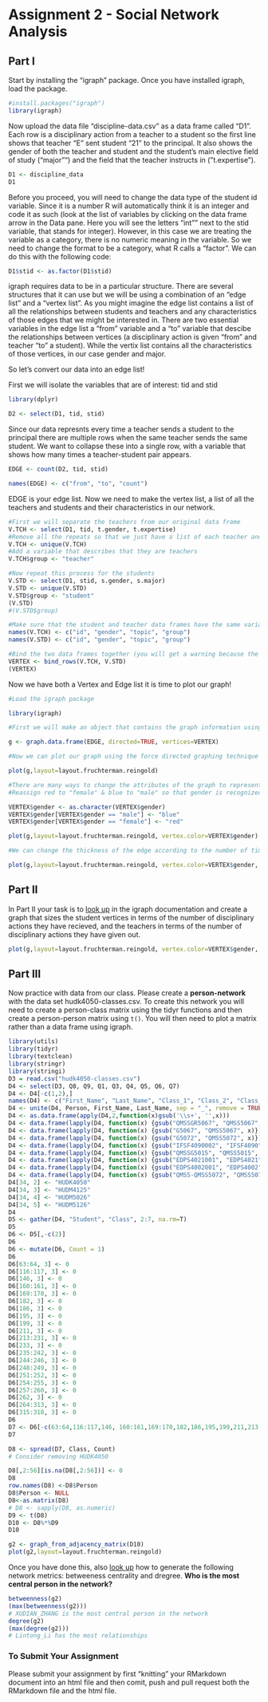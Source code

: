 # Assignment 2 - Social Network Analysis

## Part I
Start by installing the "igraph" package. Once you have installed igraph, load the package.
```r
#install.packages("igraph")
library(igraph)
```

Now upload the data file "discipline-data.csv" as a data frame called "D1". Each row is a disciplinary action from a teacher to a student so the first line shows that teacher "E" sent student "21" to the principal. It also shows the gender of both the teacher and student and the student's main elective field of study ("major"") and the field that the teacher instructs in ("t.expertise").
```r
D1 <- discipline_data
D1
```

Before you proceed, you will need to change the data type of the student id variable. Since it is a number R will automatically think it is an integer and code it as such (look at the list of variables by clicking on the data frame arrow in the Data pane. Here you will see the letters "int"" next to the stid variable, that stands for integer). However, in this case we are treating the variable as a category, there is no numeric meaning in the variable. So we need to change the format to be a category, what R calls a "factor". We can do this with the following code:

```r
D1$stid <- as.factor(D1$stid)
```

igraph requires data to be in a particular structure. There are several structures that it can use but we will be using a combination of an "edge list" and a "vertex list". As you might imagine the edge list contains a list of all the relationships between students and teachers and any characteristics of those edges that we might be interested in. There are two essential variables in the edge list a "from" variable and a "to" variable that descibe the relationships between vertices (a disciplinary action is given "from" and teacher "to" a student). While the vertix list contains all the characteristics of those vertices, in our case gender and major.

So let's convert our data into an edge list!

First we will isolate the variables that are of interest: tid and stid

```r
library(dplyr)

D2 <- select(D1, tid, stid)
```

Since our data represnts every time a teacher sends a student to the principal there are multiple rows when the same teacher sends the same student. We want to collapse these into a single row, with a variable that shows how many times a teacher-student pair appears.

```r

EDGE <- count(D2, tid, stid)

names(EDGE) <- c("from", "to", "count")

```

EDGE is your edge list. Now we need to make the vertex list, a list of all the teachers and students and their characteristics in our network.

```r

#First we will separate the teachers from our original data frame
V.TCH <- select(D1, tid, t.gender, t.expertise)
#Remove all the repeats so that we just have a list of each teacher and their characteristics
V.TCH <- unique(V.TCH)
#Add a variable that describes that they are teachers
V.TCH$group <- "teacher"

#Now repeat this process for the students
V.STD <- select(D1, stid, s.gender, s.major)
V.STD <- unique(V.STD)
V.STD$group <- "student"
(V.STD)
#(V.STD$group)

#Make sure that the student and teacher data frames have the same variables names
names(V.TCH) <- c("id", "gender", "topic", "group")
names(V.STD) <- c("id", "gender", "topic", "group")

#Bind the two data frames together (you will get a warning because the teacher data frame has 5 types of id (A,B,C,D,E) and the student has 25 (1-30), this isn't a problem)
VERTEX <- bind_rows(V.TCH, V.STD)
(VERTEX)

```

Now we have both a Vertex and Edge list it is time to plot our graph!

```r
#Load the igraph package

library(igraph)

#First we will make an object that contains the graph information using our two dataframes EDGE and VERTEX. Notice that we have made "directed = TRUE" - our graph is directed since discipline is being given from a teacher to a student.

g <- graph.data.frame(EDGE, directed=TRUE, vertices=VERTEX)

#Now we can plot our graph using the force directed graphing technique - our old friend Fruchertman-Reingold!

plot(g,layout=layout.fruchterman.reingold)

#There are many ways to change the attributes of the graph to represent different characteristics of the newtork. For example, we can color the nodes according to gender.
#Reassign red to "female" & blue to "male" so that gender is recognized by R as a color

VERTEX$gender <- as.character(VERTEX$gender)
VERTEX$gender[VERTEX$gender == "male"] <- "blue"
VERTEX$gender[VERTEX$gender == "female"] <- "red"

plot(g,layout=layout.fruchterman.reingold, vertex.color=VERTEX$gender)

#We can change the thickness of the edge according to the number of times a particular teacher has sent a particular student to the principal.

plot(g,layout=layout.fruchterman.reingold, vertex.color=VERTEX$gender, edge.width=EDGE$count)

````

## Part II

In Part II your task is to [look up](http://igraph.org/r/) in the igraph documentation and create a graph that sizes the student vertices in terms of the number of disciplinary actions they have recieved, and the teachers in terms of the number of disciplinary actions they have given out.
```r
plot(g,layout=layout.fruchterman.reingold, vertex.color=VERTEX$gender, vertex.size=c(10:24))
```

## Part III

Now practice with data from our class. Please create a **person-network** with the data set hudk4050-classes.csv. To create this network you will need to create a person-class matrix using the tidyr functions and then create a person-person matrix using `t()`. You will then need to plot a matrix rather than a data frame using igraph.
```r
library(utils)
library(tidyr)
library(textclean)
library(stringr)
library(stringi)
D3 = read.csv("hudk4050-classes.csv")
D4 <- select(D3, Q8, Q9, Q1, Q3, Q4, Q5, Q6, Q7)
D4 <- D4[-c(1,2),]
names(D4) <- c("First_Name", "Last_Name", "Class_1", "Class_2", "Class_3", "Class_4", "Class_5", "Class_6")
D4 <- unite(D4, Person, First_Name, Last_Name, sep = "_", remove = TRUE)
D4 <- as.data.frame(apply(D4,2,function(x)gsub('\\s+', '',x)))
D4 <- data.frame(lapply(D4, function(x) {gsub("QMSSGR5067", "QMSS5067", x)}))
D4 <- data.frame(lapply(D4, function(x) {gsub("G5067", "QMSS5067", x)}))
D4 <- data.frame(lapply(D4, function(x) {gsub("G5072", "QMSS5072", x)}))
D4 <- data.frame(lapply(D4, function(x) {gsub("IFSF4090002", "IFSF4090", x)}))
D4 <- data.frame(lapply(D4, function(x) {gsub("QMSSG5015", "QMSS5015", x)}))
D4 <- data.frame(lapply(D4, function(x) {gsub("EDPS4021001", "EDPS4021", x)}))
D4 <- data.frame(lapply(D4, function(x) {gsub("EDPS4002001", "EDPS4002", x)}))
D4 <- data.frame(lapply(D4, function(x) {gsub("QMSS-QMSS5072", "QMSS5072", x)}))
D4[34, 2] <- "HUDK4050"
D4[34, 3] <- "HUDM4125"
D4[34, 4] <- "HUDM5026"
D4[34, 5] <- "HUDM5126"
D4
D5 <- gather(D4, "Student", "Class", 2:7, na.rm=T)
D5
D6 <- D5[,-c(2)]
D6
D6 <- mutate(D6, Count = 1)
D6
D6[63:64, 3] <- 0
D6[116:117, 3] <- 0
D6[146, 3] <- 0
D6[160:161, 3] <- 0
D6[169:170, 3] <- 0
D6[182, 3] <- 0
D6[186, 3] <- 0
D6[195, 3] <- 0
D6[199, 3] <- 0
D6[211, 3] <- 0
D6[213:231, 3] <- 0
D6[233, 3] <- 0
D6[235:242, 3] <- 0
D6[244:246, 3] <- 0
D6[248:249, 3] <- 0
D6[251:252, 3] <- 0
D6[254:255, 3] <- 0
D6[257:260, 3] <- 0
D6[262, 3] <- 0
D6[264:313, 3] <- 0
D6[315:318, 3] <- 0
D6
D7 <- D6[-c(63:64,116:117,146, 160:161,169:170,182,186,195,199,211,213:231,233,235:242,244:246,248:249,251:252,254:255,257:260,262,264:313,315:318),]
D7
```

```r
D8 <- spread(D7, Class, Count)
# Consider removing HUDK4050

D8[,2:56][is.na(D8[,2:56])] <- 0
D8
row.names(D8) <-D8$Person
D8$Person <- NULL
D8<-as.matrix(D8)
# D8 <- sapply(D8, as.numeric)
D9 <- t(D8)
D10 <- D8%*%D9
D10
```

```r
g2 <- graph_from_adjacency_matrix(D10)
plot(g2,layout=layout.fruchterman.reingold)
```

Once you have done this, also [look up](http://igraph.org/r/) how to generate the following network metrics: betweeness centrality and dregree. **Who is the most central person in the network?**
```r
betweenness(g2)
(max(betweenness(g2)))
# XUDIAN_ZHANG is the most central person in the network
degree(g2)
(max(degree(g2)))
# Lintong_Li has the most relationships
```
### To Submit Your Assignment

Please submit your assignment by first "knitting" your RMarkdown document into an html file and then comit, push and pull request both the RMarkdown file and the html file.
